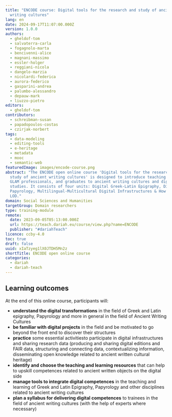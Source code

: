 ```yaml
---
title: "ENCODE course: Digital tools for the research and study of ancient
  writing cultures"
lang: en
date: 2024-09-17T11:07:00.000Z
version: 1.0.0
authors:
  - gheldof-tom
  - salvaterra-carla
  - fogagnolo-marta
  - bencivenni-alice
  - magnani-massimo
  - essler-holger
  - reggiani-nicola
  - dangelo-marzia
  - nicolardi-federica
  - aurora-federico
  - gasparini-andrea
  - palumbo-alessandro
  - depauw-mark
  - liuzzo-pietro
editors:
  - gheldof-tom
contributors:
  - schreibman-susan
  - papadopoulos-costas
  - czirjak-norbert
tags:
  - data-modeling
  - editing-tools
  - e-heritage
  - metadata
  - mooc
  - semantic-web
featuredImage: images/encode-course.png
abstract: "The ENCODE open online course 'Digital tools for the research and
  study of ancient writing cultures' is designed to introduce teaching staff,
  GLAM professionals, and graduates to ancient writing cultures and digital
  studies. It consists of four units: Digital Greek-Latin Epigraphy, Digital
  Papyrology, Multilingual-Multicultural Digital Infrastructures & How to create
  LOD."
domain: Social Sciences and Humanities
targetGroup: Domain researchers
type: training-module
remote:
  date: 2023-09-05T05:13:00.000Z
  url: https://teach.dariah.eu/course/view.php?name=ENCODE
  publisher: "#dariahTeach"
licence: ccby-4.0
toc: true
draft: false
uuid: xIaTzyeg1lX0JTDH5Mn2z
shortTitle: ENCODE open online course
categories:
  - dariah
  - dariah-teach
---
```

## **Learning outcomes**

At the end of this online course, participants will:

- **understand the digital transformations** in the field of Greek and Latin epigraphy, Papyrology and more in general in the field of Ancient Writing Cultures
- **be familiar with digital projects** in the field and be motivated to go beyond the front end to discover their structures
- **practice** some essential activitiesto participate in digital infrastructures and sharing research data (producing and sharing digital editions and FAIR data, structuring and connecting data, contextualizing information, disseminating open knowledge related to ancient written cultural heritage)
- **identify and choose the teaching and learning resources** that can help to upskill competences related to ancient written objects on the digital side
- **manage tools to integrate digital competences** in the teaching and learning of Greek and Latin Epigraphy, Papyrology and other disciplines related to ancient writing cultures
- **plan a syllabus for delivering digital competences** to trainees in the field of ancient writing cultures (with the help of experts where necessary)
